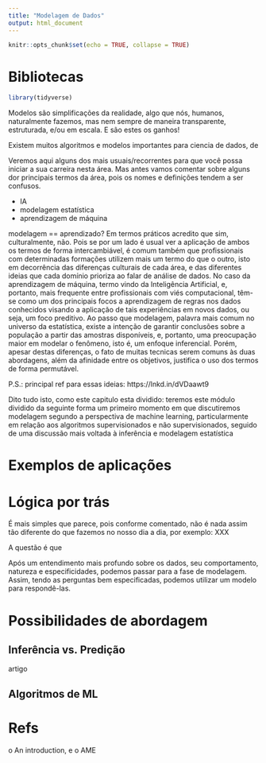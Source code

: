 ```yaml
---
title: "Modelagem de Dados"
output: html_document
---
```



```r
knitr::opts_chunk$set(echo = TRUE, collapse = TRUE)
```

# Bibliotecas

```r
library(tidyverse)
```

Modelos são simplificações da realidade, algo que nós, humanos, naturalmente fazemos, mas nem sempre de maneira transparente, estruturada, e/ou em escala. E são estes os ganhos! 





Existem muitos algoritmos e modelos importantes para ciencia de dados, de 

Veremos aqui alguns dos mais usuais/recorrentes para que você possa iniciar a sua carreira nesta área. Mas antes vamos comentar sobre alguns dor principais termos da área, pois os nomes e definições tendem a ser confusos.


* IA
* modelagem estatística 
* aprendizagem de máquina

modelagem == aprendizado? Em termos práticos acredito que sim, culturalmente, não. Pois se por um lado é usual ver a aplicação de ambos os termos de forma intercambiável, é comum também que profissionais com determinadas formações utilizem mais um termo do que o outro, isto em decorrência das diferenças culturais de cada área, e das diferentes ideias que cada domínio prioriza ao falar de análise de dados. No caso da aprendizagem de máquina, termo vindo da Inteligência Artificial, e, portanto, mais frequente entre profissionais com viés computacional, têm-se como um dos principais focos a aprendizagem de regras nos dados conhecidos visando a aplicação de tais experiências em novos dados, ou seja, um foco preditivo. Ao passo que modelagem, palavra mais comum no universo da estatística, existe a intenção de garantir conclusões sobre a população a partir das amostras disponíveis, e, portanto, uma preocupação maior em modelar o fenômeno, isto é, um enfoque inferencial. Porém, apesar destas diferenças, o fato de muitas tecnicas serem comuns às duas abordagens, além da afinidade entre os objetivos, justifica o uso dos termos de forma permutável.

P.S.: principal ref para essas ideias: https://lnkd.in/dVDaawt9

Dito tudo isto, como este capitulo esta dividido: teremos este módulo dividido da seguinte forma um primeiro momento em que discutiremos modelagem segundo a perspectiva de machine learning, particularmente em relação aos algoritmos supervisionados e não supervisionados, seguido de uma discussão mais voltada à inferência e modelagem estatística




# Exemplos de aplicações


# Lógica por trás 

É mais simples que parece, pois conforme comentado, não é nada assim tão diferente do que fazemos no nosso dia a dia, por exemplo: XXX

A questão é que 

Após um entendimento mais profundo sobre os dados, seu comportamento, natureza e especificidades, podemos passar para a fase de modelagem. Assim, tendo as perguntas bem especificadas, podemos utilizar um modelo para respondê-las. 


# Possibilidades de abordagem

## Inferência vs. Predição


artigo


## Algoritmos de ML





# Refs

o An introduction, e o AME



